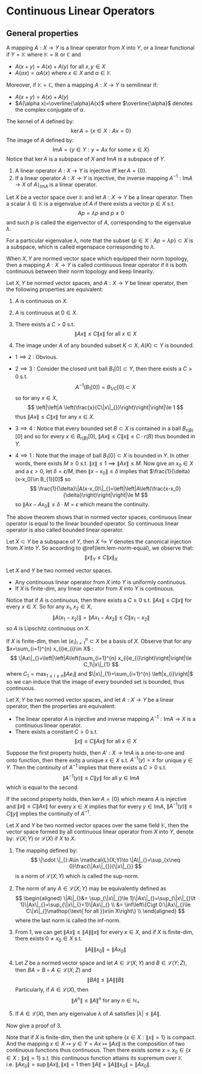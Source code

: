 # Continuous Linear Operators

## General properties

::: {.definition  name="linear operator"}

A mapping $A:X\to Y$ is a linear operator from $X$ into $Y$, or a linear functional if $Y=\mathbb{K}$ where $\mathbb{K}=\mathbb{R} \mathop{\text{ or }}\mathbb{C}$ and

-   $A(x+y)=A(x)+A(y)$ for all $x,y\in X$ 
-   $A(\alpha x)=\alpha A(x)$ where $x\in X$ and $\alpha\in \mathbb{K}$ 

Moreover, if $\mathbb{K}=\mathbb{C}$, then a mapping $A:X\to Y$ is semilinear if:

-   $A(x+y)=A(x)+A(y)$ 
-   $A(\alpha x)=\overline{\alpha}A(x)$ where $\overline{\alpha}$ denotes the complex conjugate of $\alpha$.

:::


::: {.definition  name="kernel and image"}

The kernel of $A$ defined by:
$$ 
\ker A=\left\{x\in X:Ax=0\right\}
$$
The image of $A$ defined by:
$$ 
\mathop{\text{Im}}A=\left\{y\in Y:y=Ax \mathop{\text{ for some }}x\in X\right\}
$$
Notice that $\ker A$ is a subspace of $X$ and $\mathop{\text{Im}}A$ is a subspace of $Y$.

:::

::: {.proposition  name=""}

1.  A linear operator $A:X\to Y$ is injective iff $\ker A=\left\{0\right\}$.
2.  If a linear operator $A:X\to Y$ is injective, the inverse mapping $A^{-1}:\mathop{\text{Im}}A\to X$ of $A\mid _{\mathop{\text{Im}}A}$ is a linear operator.

:::

::: {.definition  name="eigenvalue"}

Let $X$ be a vector space over $\mathbb{K}$ and let $A:X\to Y$ be a linear operator. Then a scalar $\lambda\in \mathbb{K}$ is a eigenvalue of $A$ if there exists a vector $p \in X$ s.t. 
$$ 
Ap=\lambda p \mathop{\text{ and }}p\neq 0
$$
and such $p$ is called the eigenvector of $A$, corresponding to the eigenvalue $\lambda$.

For a particular eigenvalue  $\lambda$, note that the subset $\left\{p \in X:Ap=\lambda p\right\}\subset X$ is a subspace, which is called eigenspace corresponding to $\lambda$.

:::

::: {.definition  name="continuity of operator"}

When $X,Y$ are normed vector space which equipped their norm topology, then a mapping $A:X\to Y$ is called continuous linear operator if it is both continuous between their norm topology and keep linearity.

:::

::: {.theorem  name=""}

Let $X,Y$ be normed vector spaces, and $A:X\to Y$ be linear operator, then the following properties are equivalent:

1.  $A$ is continuous on $X$.
2.  $A$ is continuous at $0\in X$.
3.  
    There exists a $C\gt 0$ s.t. 
    $$ 
    \|Ax\|_{}\le C\|x\|_{} \mathop{\text{ for all }}x\in X
    $$
    
4.  The image under $A$ of any bounded subset $K\subset X$, $A(K)\subset Y$ is bounded.

:::

::: {.proof}

-   $1\implies 2$ : Obvious.
-   
    $2\implies 3$ : Consider the closed unit ball $B_{1}[0]\subset Y$, then there exists a $C\gt 0$ s.t. 
    $$
    A^{-1}\left(B_{1}[0]\right)=B_{1 /C}[0]\subset X
    $$ 
    so for any $x\in X$, 
    $$ 
    \left|\left|A \left(\frac{x}{C\|x\|_{}}\right)\right|\right|\le 1
    $$
    thus $\|Ax\|_{}\le C\|x\|_{}$ for any $x\in X$.

-   $3\implies 4$ : Notice that every bounded set $B\subset X$ is contained in a ball $B_{r(B)}[0]$ and so for every $x\in B_{r(B)}[0]$, $\|Ax\|_{}\le C\|x\|_{}\le C\cdot r(B)$ thus bounded in $Y$.
-   
    $4\implies 1$ : Note that the image of ball $B_{1}[0]\subset X$ is bounded in $Y$. In other words, there exists $M\ge 0$ s.t. $\|x\|_{}\le 1\implies \|Ax\|_{}\le M$. Now give an $x_0\in X$ and a $\epsilon\gt 0$, let $\delta=\epsilon /M$, then $\|x-x_0\|_{}\le \delta$ implies that $\frac{1}{\delta}(x-x_0)\in B_{1}[0]$ so
    $$ 
    \frac{1}{\delta}\|A(x-x_0)\|_{}=\left|\left|A\left(\frac{x-x_0}{\delta}\right)\right|\right|\le M
    $$
    so $\|Ax-Ax_0\|_{}\le \delta\cdot M=\epsilon$ which means the continuity.

:::

::: {.remark  name=""}

The above theorem shows that in normed vector spaces, continuous linear operator is equal to the linear bounded operator. So continuous linear operator is also called bounded linear operator.

:::

Let $X\subset Y$ be a subspace of $Y$, then $X\hookrightarrow Y$ denotes the canonical injection from $X$ into $Y$. So according to  \@ref(lem:lem-norm-equal), we observe that:
$$ 
\|x\|_{Y}\le C\|x\|_{X}
$$

::: {.theorem  name=""}

Let $X$ and $Y$ be two normed vector spaces.

-   Any continuous linear operator from $X$ into $Y$ is uniformly continuous.
-   If $X$ is finite-dim, any linear operator from $X$ into $Y$ is continuous.

:::

::: {.proof}

Notice that if $A$ is continuous, then there exists a $C\ge 0$ s.t. $\|Ax\|_{}\le C\|x\|_{}$ for every $x\in X$. So for any $x_1,x_2\in X$, 
$$ 
\|A(x_1-x_2)\|=\|Ax_1-Ax_2\|_{}\le C\|x_1-x_2\|_{}
$$
so $A$ is Lipschitz continuous on $X$.

If $X$ is finite-dim, then let $(e_{i})_{i=1}^{n}\subset X$ be a basis of $X$. Observe that for any $x=\sum_{i=1}^{n} x_{i}e_{i}\in X$ :
$$ 
\|Ax\|_{}=\left|\left|A\left(\sum_{i=1}^{n} x_{i}e_{i}\right)\right|\right|\le C_1\|x\|_{1}
$$
where $C_1=\max_{1\le i\le n}\|A e_{i}\|_{}$ and $\|x\|_{1}=\sum_{i=1}^{n} \left|x_{i}\right|$ so we can induce that the image of every bounded set is bounded, thus continuous.

:::

::: {.theorem  name=""}

Let $X,Y$ be two normed vector spaces, and let $A:X\to Y$ be a linear operator, then the properties are equivalent:

-   The linear operator $A$ is injective and inverse mapping $A^{-1}:\mathop{\text{Im}}A\to X$ is a continuous linear operator.
-   
    There exists a constant $C\gt 0$ s.t.
    $$ 
    \|x\|_{}\le C\|Ax\|_{} \mathop{\text{ for all }}x\in X
    $$

:::

::: {.proof}

Suppose the first property holds, then $A':X\to \mathop{\text{Im}}A$ is a one-to-one and onto function, then there exits a unique $x\in X$ s.t. $A^{-1}(y)=x$ for unique $y\in Y$. Then the continuity of $A^{-1}$ implies that there exists a $C\gt 0$ s.t. 
$$ 
\|A^{-1}(y)\|_{}\le C\|y\|_{}\mathop{\text{ for all }}y\in \mathop{\text{Im}}A
$$
which is equal to the second.

If the second property holds, then $\ker A=\left\{0\right\}$ which means $A$ is injective and $\|x\|_{}\le C\|Ax\|_{}$ for every $x\in X$ implies that for every $y\in \mathop{\text{Im}}A$, $\|A^{-1}(y)\|_{}\le C\|y\|_{}$ implies the continuity of $A^{-1}$.

:::


::: {.definition  name="$\mathcal{L}^{}_{}(X;Y)$"}

Let $X$ and $Y$ be two normed vector spaces over the same field $\mathbb{K}$, then the vector space formed by all continuous linear operator from $X$ into $Y$, denote by: $\mathcal{L}^{}_{}(X;Y)$ or $\mathcal{L}^{}_{}(X)$ if $X$ to $X$.

:::

::: {.theorem  name="norm of $\mathcal{L}^{}_{}(X;Y)$"}

1.
    The mapping defined by:
    $$ 
    \|\cdot \|_{}:A\in \mathcal{L}(X;Y)\to \|A\|_{}=\sup_{x\neq 0}\frac{\|Ax\|_{}}{\|x\|_{}}
    $$
    is a norm of $\mathcal{L}^{}_{}(X;Y)$ which is called the sup-norm.

2.
    The norm of any $A\in \mathcal{L}^{}_{}(X;Y)$ may be equivalently defined as 
    $$ 
    \begin{aligned}
        \|A\|_{}&= \sup_{\|x\|_{}\le 1}\|Ax\|_{}=\sup_{\|x\|_{}\lt 1}\|Ax\|_{}=\sup_{\|x\|_{}=1}\|Ax\|_{} \\
        &= \inf\left\{C\gt 0:\|Ax\|_{}\le C\|x\|_{}\mathop{\text{ for all }}x\in X\right\} \\
    \end{aligned}
    $$
    where the last norm is called the inf-norm.

3.
    From $1$, we can get $\|Ax\|_{}\le \|A\|_{}\|x\|_{}$ for every $x\in X$, and if $X$ is finite-dim, there exists $0\neq x_0\in X$ s.t. 
    $$ 
    \|A\|_{}\|x_0\|_{}=\|Ax_0\|_{}
    $$
    
4.
    Let $Z$ be a normed vector space and let $A\in \mathcal{L}^{}_{}(X;Y)$ and $B\in \mathcal{L}^{}_{}(Y;Z)$, then $BA=B\circ A\in \mathcal{L}^{}_{}(X;Z)$ and 
    $$ 
    \|BA\|_{}\le \|A\|_{}\|B\|_{}
    $$
    Particularly, if $A\in \mathcal{L}(X)$, then
    $$ 
    \|A^{n}\|_{}\le \|A\|_{}^{n}\mathop{\text{ for any }}n\in \mathbb{N}_+
    $$
    
5.
    If $A\in \mathcal{L}(X)$, then any eigenvalue $\lambda$ of $A$ satisfies $\left|\lambda\right|\le \|A\|_{}$.

:::

::: {.proof}

Now give a proof of $3$.

Note that if $X$ is finite-dim, then the unit sphere $\left\{x\in X:\|x\|_{}=1\right\}$ is compact. And the mapping $x\in X\mapsto y\in Y=Ax\mapsto \|Ax\|_{}$ is the composition of two continuous functions thus continuous. Then there exists some $x=x_0\in \left\{x\in X:\|x\|_{}=1\right\}$ s.t. this continuous function attains its supremum over $\mathbb{K}$ i.e. $\|Ax_0\|_{}=\sup\|Ax\|_{},\|x\|_{}=1$ then $\|A\|_{}=\|A\|_{}\|x_0\|_{}=\|Ax_0\|_{}$.

:::






















